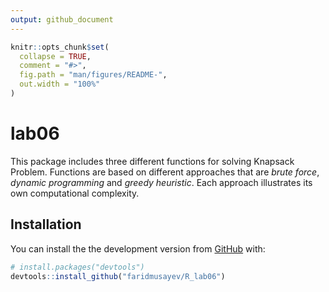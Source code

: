 ```yaml
---
output: github_document
---
```


<!-- README.md is generated from README.Rmd. Please edit that file -->

```r
knitr::opts_chunk$set(
  collapse = TRUE,
  comment = "#>",
  fig.path = "man/figures/README-",
  out.width = "100%"
)
```

# lab06

<!-- badges: start -->
<!-- badges: end -->

This package includes three different functions for solving Knapsack Problem. Functions are based on different approaches that are *brute force*, *dynamic programming* and *greedy heuristic*. Each approach illustrates its own  computational complexity.

## Installation

You can install the the development version from [GitHub](https://github.com/) with:

``` r
# install.packages("devtools")
devtools::install_github("faridmusayev/R_lab06")
```
